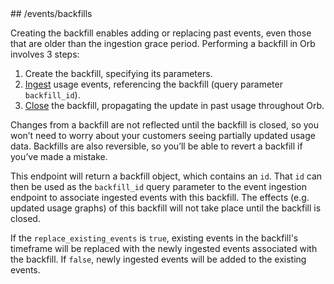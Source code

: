 
<MethodPill method="post" />
## /events/backfills

Creating the backfill enables adding or replacing past events, even those that are older than the ingestion grace
period. Performing a backfill in Orb involves 3 steps:

1. Create the backfill, specifying its parameters.
2. [Ingest](ingest) usage events, referencing the backfill (query parameter `backfill_id`).
3. [Close](close-backfill) the
backfill, propagating the update in past usage throughout Orb.

Changes from a backfill are not reflected until the
backfill is closed, so you won’t need to worry about your customers seeing partially updated usage data. Backfills are
also reversible, so you’ll be able to revert a backfill if you’ve made a mistake.

This endpoint will return a
backfill object, which contains an `id`. That `id` can then be used as the `backfill_id` query parameter to the event
ingestion endpoint to associate ingested events with this backfill. The effects (e.g. updated usage graphs) of this
backfill will not take place until the backfill is closed.

If the `replace_existing_events` is `true`, existing
events in the backfill's timeframe will be replaced with the newly ingested events associated with the backfill. If
`false`, newly ingested events will be added to the existing events.
